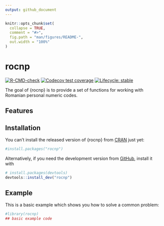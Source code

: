 ```yaml
---
output: github_document
---
```


<!-- README.md is generated from README.Rmd. Please edit that file -->

```r
knitr::opts_chunk$set(
  collapse = TRUE,
  comment = "#>",
  fig.path = "man/figures/README-",
  out.width = "100%"
)
```

# rocnp

<!-- badges: start -->
[![R-CMD-check](https://github.com/dragosmg/rocnp/workflows/R-CMD-check/badge.svg)](https://github.com/dragosmg/rocnp/actions)
[![Codecov test coverage](https://codecov.io/gh/dragosmg/rocnp/branch/main/graph/badge.svg)](https://app.codecov.io/gh/dragosmg/rocnp?branch=main)
[![Lifecycle: stable](https://img.shields.io/badge/lifecycle-stable-brightgreen.svg)](https://lifecycle.r-lib.org/articles/stages.html#stable)
<!-- badges: end -->

The goal of {rocnp} is to provide a set of functions for working with Romanian
personal numeric codes. 

## Features



## Installation

You can't install the released version of {rocnp} from [CRAN](https://CRAN.R-project.org) just yet:

``` r
#install.packages("rocnp")
```

Alternatively, if you need the development version from [GitHub](https://github.com/dragosmg/rocnp), install it with

``` r
# install.packages(devtools)
devtools::install_dev("rocnp")
```

## Example

This is a basic example which shows you how to solve a common problem:

```r
#library(rocnp)
## basic example code
```

